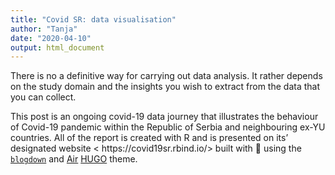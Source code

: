 ```yaml
---
title: "Covid SR: data visualisation"
author: "Tanja"
date: "2020-04-10"
output: html_document
---
```


There is no a definitive way for carrying out data analysis. It rather depends on the study domain and the insights you wish to extract from the data that you can collect. 

This post is an ongoing covid-19 data journey that illustrates the behaviour of Covid-19 pandemic within the Republic of Serbia and neighbouring ex-YU countries. All of the report is created with R and is presented on its’ designated website < https://covid19sr.rbind.io/> built with 💙 using the [`blogdown`]( https://bookdown.org)
 and [Air]( https://themes.gohugo.io/air/) [HUGO]( https://gohugo.io/) theme.  
